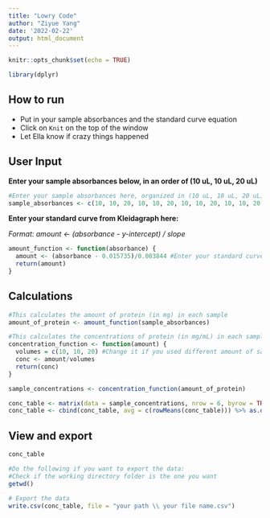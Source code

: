 ```yaml
---
title: "Lowry Code"
author: "Ziyue Yang"
date: '2022-02-22'
output: html_document
--- 
```


```r
knitr::opts_chunk$set(echo = TRUE)
```

```r
library(dplyr)
```

## How to run
 - Put in your sample absorbances and the standard curve equation
 - Click on `Knit` on the top of the window
 - Let Ella know if crazy things happened

## User Input

**Enter your sample absorbances below, in an order of (10 uL, 10 uL, 20 uL)**
```r
#Enter your sample absorbances here, organized in (10 uL, 10 uL, 20 uL):
sample_absorbances <- c(10, 10, 20, 10, 10, 20, 10, 10, 20, 10, 10, 20, 10, 10, 20, 10, 10, 20)
```

**Enter your standard curve from Kleidagraph here:**

*Format: amount <- (absorbance - y-intercept) / slope*
```r
amount_function <- function(absorbance) {
  amount <- (absorbance - 0.015735)/0.003844 #Enter your standard curve from Kleidagraph here
  return(amount)
}
```

## Calculations
```r
#This calculates the amount of protein (in mg) in each sample
amount_of_protein <- amount_function(sample_absorbances)
```

```r
#This calculates the concentrations of protein (in mg/mL) in each sample
concentration_function <- function(amount) {
  volumes = c(10, 10, 20) #Change it if you used different amount of samples
  conc <- amount/volumes
  return(conc)
}

sample_concentrations <- concentration_function(amount_of_protein)
```

```r
conc_table <- matrix(data = sample_concentrations, nrow = 6, byrow = TRUE)
conc_table <- cbind(conc_table, avg = c(rowMeans(conc_table))) %>% as.data.frame()
```

## View and export

```r
conc_table
```

```r
#Do the following if you want to export the data:
#Check if the working directory folder is the one you want
getwd()

# Export the data
write.csv(conc_table, file = "your path \\ your file name.csv")
```


